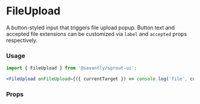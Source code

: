 
# FileUpload

A button-styled input that triggers file upload popup. Button text and accepted file extensions can be customized via `label` and `accepted` props respectively.

### Usage

```jsx
import { FileUpload } from '@savantly/sprout-ui';

<FileUpload onFileUpload={({ currentTarget }) => console.log('file', currentTarget?.files && currentTarget.files[0])}/>
```

### Props
<Props of={FileUpload} />
